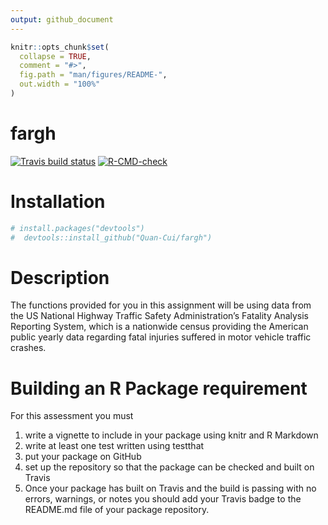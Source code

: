 ```yaml
---
output: github_document
---
```


<!-- README.md is generated from README.Rmd. Please edit that file -->

```r
knitr::opts_chunk$set(
  collapse = TRUE,
  comment = "#>",
  fig.path = "man/figures/README-",
  out.width = "100%"
)
```

# fargh

<!-- badges: start -->
[![Travis build status](https://travis-ci.com/Quan-Cui/fargh.svg?branch=main)](https://travis-ci.com/Quan-Cui/fargh)
[![R-CMD-check](https://github.com/Quan-Cui/fargh/actions/workflows/R-CMD-check.yaml/badge.svg)](https://github.com/Quan-Cui/fargh/actions/workflows/R-CMD-check.yaml)
<!-- badges: end -->

# Installation  

```r
# install.packages("devtools")
#  devtools::install_github("Quan-Cui/fargh")
```

# Description  
  
The functions provided for you in this assignment will be using data from the US National Highway Traffic Safety Administration's Fatality Analysis Reporting System, which is a nationwide census providing the American public yearly data regarding fatal injuries suffered in motor vehicle traffic crashes. 

# Building an R Package requirement  
  
For this assessment you must  

1.    write a vignette to include in your package using knitr and R Markdown  
2.   write at least one test written using testthat  
3.   put your package on GitHub  
4.   set up the repository so that the package can be checked and built on Travis  
5.   Once your package has built on Travis and the build is passing with no errors, warnings, or notes you should add your Travis badge to the README.md file of your package repository.  
